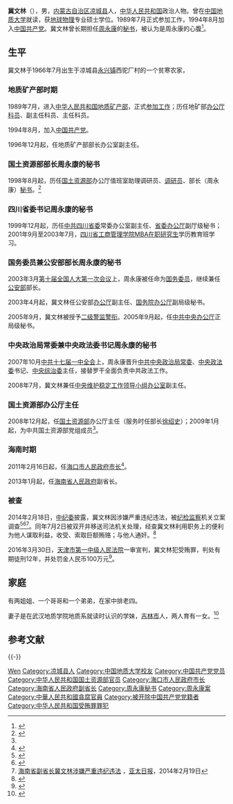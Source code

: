 {{Tone|time=2021-10-15T18:27:15+00:00}}
{{Infobox_officeholder
|name = 冀文林
|image name = 
|width = 
|now = [[海口市人民政府|海口市人民政府]][[市长|市长]]
|term_start = 
|term_end = 
|period = 2011年2月16日－2013年3月
|Sex = 男
|different name =
|party = <del>{{CPC}}</del>（2014年7月2日被开除）
|nationality = {{PRC}}
|Native place =
|date of birth = 1966年7月
|place of birth = {{PRC}}[[内蒙古自治区|内蒙古自治区]][[凉城县|凉城县]]
|date of death = 
|place of death = 
|spouse = 
|relatives = 
|children =
|profession = [[地球物理学|地球物理学]]
|religion = 
|signature =
|website =
|educate = 
* [[中国地质大学|中国地质大学]]硕士研究生
|past = 
|work =
}}

'''冀文林'''（{{bd|1966年|7月|catIdx=J}}），男，[[内蒙古自治区|内蒙古自治区]][[凉城县|凉城县]]人，[[中华人民共和国|中华人民共和国]]政治人物。曾在[[中国地质大学|中国地质大学]]就读，获[[地球物理|地球物理]]专业硕士学位。1989年7月正式参加工作，1994年8月加入[[中国共产党|中国共产党]]。冀文林曾长期担任[[周永康|周永康]]的[[秘书|秘书]]，被认为是周永康的心腹<ref>{{cite web |url = http://news.nanyangpost.com/2014/02/Ji-Wenlin.html |title = 周永康心腹 海南副省长冀文林被拘 |publisher = [[南洋视界|南洋视界]] |date = 2014-02-19|accessdate = 2014-02-22|archive-date = 2019-06-04|archive-url = https://web.archive.org/web/20190604103604/http://news.nanyangpost.com/2014/02/Ji-Wenlin.html |dead-url = no }}</ref>。

== 生平 ==
冀文林于1966年7月出生于凉城县[[永兴镇|永兴镇]]西驼厂村的一个贫寒农家，

=== 地质矿产部时期 ===
1989年7月，进入[[中华人民共和国地质矿产部|中华人民共和国地质矿产部]]，正式[[参加工作|参加工作]]；历任地矿部[[办公厅|办公厅]][[科员|科员]]、副主任科员、主任科员。

1994年8月，加入[[中国共产党|中国共产党]]。

1996年12月起，任地质矿产部部长办公室副主任。

=== 国土资源部部长周永康的秘书 ===
1998年8月起，历任[[中华人民共和国国土资源部|国土资源部]]办公厅值班室助理调研员、[[调研员|调研员]]、部长（周永康）[[秘书|秘书]]。<ref>{{cite news |title = 海南副省长冀文林被查 消息称涉中石油项目问题 |url = http://news.163.com/14/0219/02/9LDO3U6E00014AED.html |accessdate = 2014-02-20 |newspaper = 网易（转自[[新京报|新京报]]） |archive-url = https://web.archive.org/web/20140226143448/http://news.163.com/14/0219/02/9LDO3U6E00014AED.html |archive-date = 2014-02-26 |dead-url = yes }}</ref>

=== 四川省委书记周永康的秘书 ===
1999年12月起，历任[[中共四川省委|中共四川省委]]常委办公室副主任、[[省委办公厅|省委办公厅]]副厅级秘书；2001年9月至2003年7月，[[四川省工商管理学院|四川省工商管理学院]][[MBA|MBA]][[在职研究生|在职研究生]]学历教育班学习。

=== 国务委员兼公安部部长周永康的秘书 ===
2003年3月[[第十届全国人大第一次会议|第十届全国人大第一次会议]]上，周永康被任命为[[国务委员|国务委员]]，继续兼任[[中华人民共和国公安部|公安部]]部长。

2003年4月起，冀文林任公安部[[办公厅|办公厅]]副主任、[[国务院办公厅|国务院办公厅]]副局级秘书。

2005年9月，冀文林被授予[[二级警监|二级警监]][[警衔|警衔]]。2005年9月起，任[[中共中央办公厅|中共中央办公厅]]正局级秘书。

=== 中央政治局常委兼中央政法委书记周永康的秘书 ===
2007年10月[[中共十七届一中全会|中共十七届一中全会]]上，周永康晋升[[中共中央政治局常委|中共中央政治局常委]]、[[中央政法委|中央政法委]]书记、[[中央综治委|中央综治委]]主任，接替罗干全面负责中共政法工作。

2008年7月，冀文林兼任[[中央维护稳定工作领导小组办公室|中央维护稳定工作领导小组办公室]]副主任。

=== 国土资源部办公厅主任 ===
2008年12月起，任[[国土资源部|国土资源部]]办公厅主任（服务时任部长[[徐绍史|徐绍史]]）；2009年1月起，为中共国土资源部党组成员<ref name="简历" />。

=== 海南时期 ===
2011年2月16日起，任[[海口市人民政府|海口市人民政府]][[海口市市长|市长]]<ref name="简历">{{cite web |url = http://www.mlr.gov.cn/zwgk/ldzc/jwl/ |language = 中文 |title = 冀文林 |publisher = [[中华人民共和国国土资源部|中华人民共和国国土资源部]] |date =  |accessdate = 2011年10月31日 |archive-url = https://web.archive.org/web/20120508222736/http://www.mlr.gov.cn/zwgk/ldzc/jwl/ |archive-date = 2012-05-08 |dead-url = yes }}</ref>。

2013年1月起，任[[海南省人民政府|海南省人民政府]]副省长。

=== 被查 ===
{{See also|周永康案}}

2014年2月18日，[[中纪委|中纪委]]披露，冀文林因涉嫌严重违纪违法，被[[中国共产党纪律检查机关|纪检]][[中华人民共和国行政监察机关|监察]]机关立案调查<ref>{{Cite web |url = http://www.ccdi.gov.cn/xwyw/201402/t20140218_18697.html |title = 海南省副省长冀文林涉嫌严重违纪违法被立案调查 |publisher = 中央纪委监察部网站 |date = 2014-02-18 |accessdate = 2014-02-23 |archive-date = 2014-03-02 |archive-url = https://web.archive.org/web/20140302024216/http://www.ccdi.gov.cn/xwyw/201402/t20140218_18697.html |dead-url = no }}</ref><ref>{{cite web |url = http://news.163.com/14/0218/18/9LCTUHSF00014JB5.html |language =  |title = 海南副省长冀文林涉嫌严重违纪违法被调查 |publisher = 网易 |work = 中央纪委监察部网站 |date = 2014-02-18 |accessdate =  |archive-url = https://web.archive.org/web/20140222062948/http://news.163.com/14/0218/18/9LCTUHSF00014JB5.html |archive-date = 2014-02-22 |dead-url = yes }}</ref><ref>[http://www.apdnews.com/news/69751.html 海南省副省长冀文林涉嫌严重违纪违法] {{Wayback|url=http://www.apdnews.com/news/69751.html |date=20140220071500 }}，[[亚太日报|亚太日报]]，2014年2月19日</ref>。同年7月2日被双开并移送司法机关处理，经查冀文林利用职务上的便利为他人谋取利益，收受、索取巨额贿赂；与他人通奸。<ref >{{cite web |url=http://news.xinhuanet.com/politics/2014-07/02/c_1111423913.htm |language= |title=海南省原副省长冀文林严重违纪违法被开除党籍和公职 |publisher=新华网 |date=2014年7月2日 |accessdate= |archive-date=2014年7月7日 |archive-url=https://web.archive.org/web/20140707063208/http://news.xinhuanet.com/politics/2014-07/02/c_1111423913.htm |dead-url=no }}</ref>

2016年3月30日，[[天津市第一中级人民法院|天津市第一中级人民法院]]一审宣判，冀文林犯受贿罪，判处有期徒刑12年，并处罚金人民币100万元<ref >{{cite web |url=http://news.sohu.com/20160330/n442804806.shtml |language= |title=海南省原副省长冀文林受贿案一审宣判 获刑12年 |publisher=新华网 |date=2016年3月30日 |accessdate= |archive-date=2019年6月11日 |archive-url=https://web.archive.org/web/20190611220249/http://news.sohu.com/20160330/n442804806.shtml |dead-url=no }}</ref>。

== 家庭 ==
有两姐姐、一个哥哥和一个弟弟，在家中排老四。

妻子是在武汉地质学院地质系就读时认识的学妹，[[吉林市|吉林市]]人，两人育有一女。<ref >{{cite web |url=http://news.163.com/14/0704/05/A09LG3Q50001124J_2.html |language= |title=冀文林出身贫寒 两个姐姐为供其读书不敢出嫁 |publisher=北青网-北京青年报 |date=2014-07-04 |accessdate= |archive-url=https://web.archive.org/web/20140707111808/http://news.163.com/14/0704/05/A09LG3Q50001124J_2.html |archive-date=2014-07-07 |dead-url=yes }}</ref>

== 参考文献 ==
{{Reflist|2}}
{{-}}
{{start box}}
{{s-gov|prc}}
{{s-before|[[徐唐先|徐唐先]]}}
{{s-title|[[海口市人民政府|海口市人民政府]]市长|2011年2月16日－2013年3月}}
{{s-after|[[倪强|倪强]]}}
{{end box}}

{{周永康}}
{{中华人民共和国海口市正职领导人}}
{{中共十八大到十九大期间的反腐败工作}}

{{Authority control}}
{{DEFAULTSORT:Jì Wénlín}}
[[Category:冀姓|Wen]]
[[Category:凉城县人|Category:凉城县人]]
[[Category:中国地质大学校友|Category:中国地质大学校友]]
[[Category:中国共产党党员|Category:中国共产党党员]]
[[Category:中华人民共和国国土资源部官员|Category:中华人民共和国国土资源部官员]]
[[Category:海口市人民政府市长|Category:海口市人民政府市长]]
[[Category:海南省人民政府副省长|Category:海南省人民政府副省长]]
[[Category:周永康秘书|Category:周永康秘书]]
[[Category:周永康案|Category:周永康案]]
[[Category:中華人民共和國貪腐官員|Category:中華人民共和國貪腐官員]]
[[Category:被开除中国共产党党籍者|Category:被开除中国共产党党籍者]]
[[Category:中华人民共和国受贿罪罪犯|Category:中华人民共和国受贿罪罪犯]]